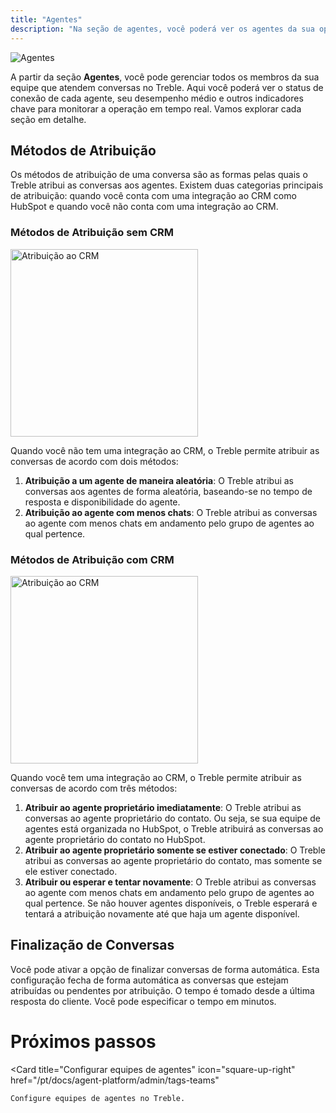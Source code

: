 ```yaml
---
title: "Agentes"
description: "Na seção de agentes, você poderá ver os agentes da sua operação, suas métricas e suas conversas. Você poderá gerenciar seus agentes, atribuir-lhes funções, criar equipes e mais."
---
```


<img src="/images/agent-agents-1.png" alt="Agentes" />

A partir da seção **Agentes**, você pode gerenciar todos os membros da sua equipe que atendem conversas no Treble. Aqui você poderá ver o status de conexão de cada agente, seu desempenho médio e outros indicadores chave para monitorar a operação em tempo real. Vamos explorar cada seção em detalhe.

## Métodos de Atribuição

Os métodos de atribuição de uma conversa são as formas pelas quais o Treble atribui as conversas aos agentes. Existem duas categorias principais de atribuição: quando você conta com uma integração ao CRM como HubSpot e quando você não conta com uma integração ao CRM.

### Métodos de Atribuição sem CRM

<img src="/images/agent-agents-2.png" alt="Atribuição ao CRM" width="300" />

Quando você não tem uma integração ao CRM, o Treble permite atribuir as conversas de acordo com dois métodos:

1. **Atribuição a um agente de maneira aleatória**: O Treble atribui as conversas aos agentes de forma aleatória, baseando-se no tempo de resposta e disponibilidade do agente.
2. **Atribuição ao agente com menos chats**: O Treble atribui as conversas ao agente com menos chats em andamento pelo grupo de agentes ao qual pertence.

### Métodos de Atribuição com CRM

<img src="/images/agent-agents-3.png" alt="Atribuição ao CRM" width="300" />

Quando você tem uma integração ao CRM, o Treble permite atribuir as conversas de acordo com três métodos:

1. **Atribuir ao agente proprietário imediatamente**: O Treble atribui as conversas ao agente proprietário do contato. Ou seja, se sua equipe de agentes está organizada no HubSpot, o Treble atribuirá as conversas ao agente proprietário do contato no HubSpot.
2. **Atribuir ao agente proprietário somente se estiver conectado**: O Treble atribui as conversas ao agente proprietário do contato, mas somente se ele estiver conectado.
3. **Atribuir ou esperar e tentar novamente**: O Treble atribui as conversas ao agente com menos chats em andamento pelo grupo de agentes ao qual pertence. Se não houver agentes disponíveis, o Treble esperará e tentará a atribuição novamente até que haja um agente disponível.

## Finalização de Conversas

Você pode ativar a opção de finalizar conversas de forma automática. Esta configuração fecha de forma automática as conversas que estejam atribuídas ou pendentes por atribuição. O tempo é tomado desde a última resposta do cliente. Você pode especificar o tempo em minutos.

# Próximos passos

<Card 
    title="Configurar equipes de agentes" 
    icon="square-up-right"
    href="/pt/docs/agent-platform/admin/tags-teams"
>
    Configure equipes de agentes no Treble.
</Card> 